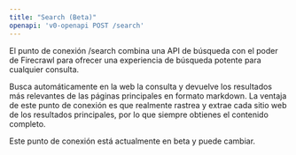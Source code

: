 ```yaml
---
title: "Search (Beta)"
openapi: 'v0-openapi POST /search'
---
```


El punto de conexión /search combina una API de búsqueda con el poder de Firecrawl para ofrecer una experiencia de búsqueda potente para cualquier consulta.

Busca automáticamente en la web la consulta y devuelve los resultados más relevantes de las páginas principales en formato markdown. La ventaja de este punto de conexión es que realmente rastrea y extrae cada sitio web de los resultados principales, por lo que siempre obtienes el contenido completo.

Este punto de conexión está actualmente en beta y puede cambiar. 